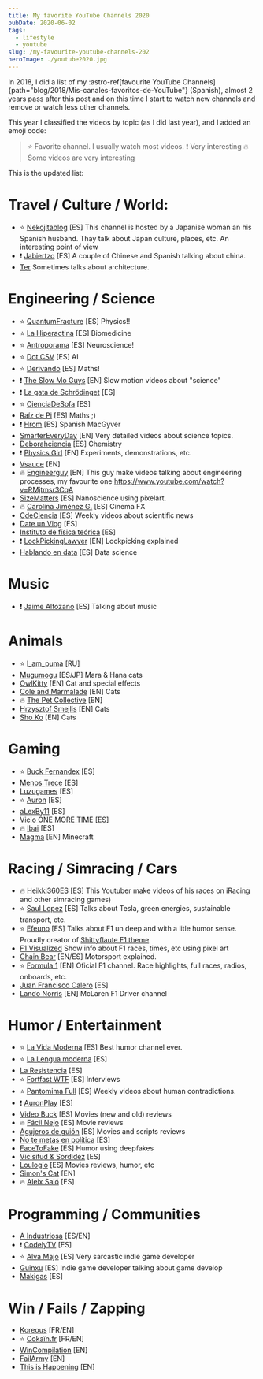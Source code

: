 ```yaml
---
title: My favorite YouTube Channels 2020
pubDate: 2020-06-02
tags:
  - lifestyle
  - youtube
slug: /my-favourite-youtube-channels-202
heroImage: ./youtube2020.jpg
---
```


In 2018, I did a list of my
:astro-ref[favourite YouTube Channels]{path="blog/2018/Mis-canales-favoritos-de-YouTube"} (Spanish), almost 2 years pass after this post and on this time I start to watch new channels and remove or watch less other channels.

This year I classified the videos by topic (as I did last year), and I added an emoji code:

> :star: Favorite channel. I usually watch most videos.
> :exclamation: Very interesting
> :fire: Some videos are very interesting

This is the updated list:

# Travel / Culture / World:

- :star: [Nekojitablog](https://www.youtube.com/channel/UC-UcKEWOSpz0AfY33TrYw3g) [ES] This channel is hosted by a Japanise woman an his Spanish husband. Thay talk about Japan culture, places, etc. An interesting point of view
- :exclamation: [Jabiertzo](https://www.youtube.com/channel/UCUGfBZ3WiiqCc_UfcF_RrRA) [ES] A couple of Chinese and Spanish talking about china.
- [Ter](https://www.youtube.com/channel/UCCNgRIfWQKZyPkNvHEzPh7Q) Sometimes talks about architecture.

# Engineering / Science

- :star: [QuantumFracture](https://www.youtube.com/channel/UCbdSYaPD-lr1kW27UJuk8Pw) [ES] Physics!!
- :star: [La Hiperactina](https://www.youtube.com/channel/UCV5G678sZwW5IcF3pCfRbHQ) [ES] Biomedicine
- :star: [Antroporama](https://www.youtube.com/channel/UCGKzjVZGdJ0YmUqg42xfO5w) [ES] Neuroscience!
- :star: [Dot CSV](https://www.youtube.com/channel/UCy5znSnfMsDwaLlROnZ7Qbg) [ES] AI
- :star: [Derivando](https://www.youtube.com/channel/UCH-Z8ya93m7_RD02WsCSZYA) [ES] Maths!
- :exclamation: [The Slow Mo Guys](https://www.youtube.com/channel/UCUK0HBIBWgM2c4vsPhkYY4w) [EN] Slow motion videos about "science"
- :exclamation: [La gata de Schrödinget](https://www.youtube.com/channel/UCoXtmmnLCbXDiSo8GxsmOzA) [ES]
- :star: [CienciaDeSofa](https://www.youtube.com/channel/UCMbQbVilo-nezMvwf1BZfAA) [ES]
- [Raíz de Pi](https://www.youtube.com/channel/UCGKDeE1qq3N9226-MHyO0wA) [ES] Maths ;)
- :exclamation: [Hrom](https://www.youtube.com/channel/UCeiyuZljcK9iXzMAgzb9kpA) [ES] Spanish MacGyver
- [SmarterEveryDay](https://www.youtube.com/channel/UC6107grRI4m0o2-emgoDnAA) [EN] Very detailed videos about science topics.
- [Deborahciencia](https://www.youtube.com/channel/UCibUX4QoSrRwmBZf0Ig-OCg) [ES] Chemistry
- :exclamation: [Physics Girl](https://www.youtube.com/channel/UC7DdEm33SyaTDtWYGO2CwdA) [EN] Experiments, demonstrations, etc.
- [Vsauce](https://www.youtube.com/user/Vsauce/videos) [EN]
- :fire: [Engineerguy](https://www.youtube.com/user/engineerguyvideo/videos) [EN] This guy make videos talking about engineering processes, my favourite one https://www.youtube.com/watch?v=RMjtmsr3CqA
- [SizeMatters](https://www.youtube.com/channel/UC6h-HID9dV2BAGSMy4_J84g) [ES] Nanoscience using pixelart.
- :fire: [Carolina Jiménez G.](https://www.youtube.com/channel/UCq3HgwV38l3WCHx8nyFtc6A) [ES] Cinema FX
- [CdeCiencia](https://www.youtube.com/channel/UC52hytXteCKmuOzMViTK8_w) [ES] Weekly videos about scientific news
- [Date un Vlog](https://www.youtube.com/channel/UCQX_MZRCaluNKxkywkLEgfA) [ES]
- [Instituto de física teórica](https://www.youtube.com/channel/UCk195x4zYdMx4LhqEwhcPng) [ES]
- :exclamation: [LockPickingLawyer](https://www.youtube.com/channel/UCm9K6rby98W8JigLoZOh6FQ) [EN] Lockpicking explained
- [Hablando en data](https://www.youtube.com/channel/UCoDZO0dHV8WKao3zjnfNzIQ/videos) [ES] Data science

# Music

- :exclamation: [Jaime Altozano](https://www.youtube.com/channel/UCa3DVlGH2_QhvwuWlPa6MDQ) [ES] Talking about music

# Animals

- :star: [I_am_puma](https://www.youtube.com/channel/UCvph04Sh9CFKAw-gA6y-brQ) [RU]
- [Mugumogu](https://www.youtube.com/channel/UCRVruzlQF5cqpw9jQgIgNdw) [ES/JP] Mara & Hana cats
- [OwlKitty](https://www.youtube.com/channel/UCpLQXR116cLVUa1LRY8KS4w) [EN] Cat and special effects
- [Cole and Marmalade](https://www.youtube.com/channel/UCvmijL-eepDVHYSJHDY3d6w) [EN] Cats
- :fire: [The Pet Collective](https://www.youtube.com/channel/UCPIvT-zcQl2H0vabdXJGcpg) [EN]
- [Hrzysztof Smejlis](https://www.youtube.com/channel/UCewve_DY_atXyU1wb9jWEBA) [EN] Cats
- [Sho Ko](https://www.youtube.com/channel/UCsCFq6T-ut6mRvC5MlZmjkw) [EN] Cats

# Gaming

- :star: [Buck Fernandex](https://www.youtube.com/channel/UCWktmlIWDDxOYSmV7gRV9gw) [ES]
- [Menos Trece](https://www.youtube.com/channel/UCjuRnAVSiarRGOI8DA2oJtQ) [ES]
- [Luzugames](https://www.youtube.com/channel/UCHkh8YFg0l4tkY6_zvzdd5w) [ES]
- :star: [Auron](https://www.youtube.com/channel/UCFR2oaNj02WnXkOgLH0iqOA) [ES]
- [aLexBy11](https://www.youtube.com/channel/UCh715KhLM7vbOwozSXLWI_w) [ES]
- [Vicio ONE MORE TIME](https://www.youtube.com/channel/UCRl7gGf5iPTeVrzxx0jEWMA) [ES]
- :fire: [Ibai](https://www.youtube.com/channel/UCaY_-ksFSQtTGk0y1HA_3YQ) [ES]
- [Magma](https://www.youtube.com/channel/UCyGteX4xK-ZO7u9GMB8gKfA) [EN] Minecraft

# Racing / Simracing / Cars

- :fire: [Heikki360ES](https://www.youtube.com/channel/UC3gdaplfyzSr2YjHHwxRhPQ) [ES] This Youtuber make videos of his races on iRacing and other simracing games)
- :star: [Saul Lopez](https://www.youtube.com/channel/UCP92h2vCD3hw1xbNqIGY2RQ) [ES] Talks about Tesla, green energies, sustainable transport, etc.
- :star: [Efeuno](https://www.youtube.com/channel/UC89aCe0fFyScFU-NegT2CFQ) [ES] Talks about F1 un deep and with a litle humor sense. Proudly creator of [Shittyflaute F1 theme](https://www.youtube.com/watch?v=V10SLqij2UM)
- [F1 Visualized](https://www.youtube.com/channel/UCT8u_uQZH4ddoQ00vjQfcgA) Show info about F1 races, times, etc using pixel art
- [Chain Bear](https://www.youtube.com/channel/UC7u-Dg0jb7g9s7XjmtJrtpg) [EN/ES] Motorsport explained.
- :star: [Formula 1](https://www.youtube.com/channel/UCB_qr75-ydFVKSF9Dmo6izg) [EN] Oficial F1 channel. Race highlights, full races, radios, onboards, etc.
- [Juan Francisco Calero](https://www.youtube.com/channel/UCeymXIrIhMYFmCNIlwrl9Lw) [ES]
- [Lando Norris](https://www.youtube.com/channel/UCwFIQ7wtJzYGFb2nZcVoNww) [EN] McLaren F1 Driver channel

# Humor / Entertainment

- :star: [La Vida Moderna](https://www.youtube.com/channel/UC6lJZ9Ctx1vcmRY9cFEPyww) [ES] Best humor channel ever.
- :star: [La Lengua moderna](https://www.youtube.com/channel/UC5hBvytNbuALxppbRJBluyg) [ES]
- [La Resistencia](https://www.youtube.com/channel/UCvosUrZ7hXpzAyobhfztg4w) [ES]
- :star: [Fortfast WTF](https://www.youtube.com/channel/UChN3MPAc_4Qa-xkM0ZQiVbg) [ES] Interviews
- :star: [Pantomima Full](https://www.youtube.com/channel/UCPu5nstS7cbx_GUiH-kxwVw) [ES] Weekly videos about human contradictions.
- :exclamation: [AuronPlay](https://www.youtube.com/channel/UCyQqzYXQBUWgBTn4pw_fFSQ) [ES]
- [Video Buck](https://www.youtube.com/channel/UCcZBuBZ7Cp7skPRn87AY2Ew) [ES] Movies (new and old) reviews
- :fire: [Fácil Nejo](https://www.youtube.com/channel/UCexJCQ6fsxERAqKkuKrRP5w) [ES] Movie reviews
- [Agujeros de guión](https://www.youtube.com/channel/UCffvdhj3nA0s2uN3NoWDQFA) [ES] Movies and scripts reviews
- [No te metas en política](https://www.youtube.com/channel/UCpYBlwZQgSeFgbL9pI8jS3A) [ES]
- [FaceToFake](https://www.youtube.com/channel/UCg9FVKnbCqfX-OuIFVgEZgw) [ES] Humor using deepfakes
- [Vicisitud & Sordidez](https://www.youtube.com/channel/UC9suRmwQRSSBFOG7Mus1S_g) [ES]
- [Loulogio](https://www.youtube.com/channel/UCAqznKuq5g6a0a8nRDXaXPA) [ES] Movies reviews, humor, etc
- [Simon's Cat](https://www.youtube.com/user/simonscat) [EN]
- :fire: [Aleix Saló](https://www.youtube.com/channel/UCIpiHwdysY7hPHdV4CA_DQg) [ES]

# Programming / Communities

- [A Industriosa](https://www.youtube.com/channel/UC9DPKfcLiNd7SEU-QLlIG7A) [ES/EN]
- :exclamation: [CodelyTV](https://www.youtube.com/channel/UC9IKtxn9AIGelnYmwYr0Lxw) [ES]
- :star: [Alva Majo](https://www.youtube.com/channel/UCmaEoq1zaakpdudbzgll-zw) [ES] Very sarcastic indie game developer
- [Guinxu](https://www.youtube.com/channel/UCGsVaz3QTFdspLqt79jIuPA) [ES] Indie game developer talking about game develop
- [Makigas](https://www.youtube.com/channel/UCQufRmIMRTLdRxTsXCh4-5w) [ES]

# Win / Fails / Zapping

- [Koreous](https://www.youtube.com/user/Koreus/videos) [FR/EN]
- :star: [Cokaïn.fr](https://www.youtube.com/channel/UCwbjxO5qQTMkSZVueqKwxuw) [FR/EN]
- [WinCompilation](https://www.youtube.com/channel/UCk_e9rhSH_Gg4Mp44Ut72ZQ) [EN]
- [FailArmy](https://www.youtube.com/user/failarmy/videos) [EN]
- [This is Happening](https://www.youtube.com/channel/UCsVXjNRWJMyXViNLM2pyMfg) [EN]

